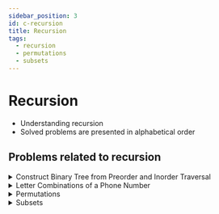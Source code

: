 ```yaml
---
sidebar_position: 3 
id: c-recursion
title: Recursion
tags:
  - recursion
  - permutations
  - subsets
---
```



# Recursion

- Understanding recursion
- Solved problems are presented in alphabetical order

## Problems related to recursion 

<details> 
<summary> Construct Binary Tree from Preorder and Inorder Traversal </summary> 

### [↗ Construct Binary Tree from Preorder and Inorder Traversal](../data-structures/j-binary-trees.md)

</details>

<details> 
<summary> Letter Combinations of a Phone Number </summary> 

### [↗ Letter Combinations of a Phone Number](./d-backtracking.mdx)

</details>

<details> 
<summary> Permutations </summary> 

### [↗ See LeetCode Problem #46](https://leetcode.com/problems/permutations/)

<Tabs>
<TabItem value="java" label="Java">

```java showLineNumbers
import java.util.List;
import java.util.ArrayList;
import java.util.Deque;
import java.util.ArrayDeque;

public class Solution {
    public static List<List<Integer>> permute(int[] nums) {

        int leftIndex = 0;
        int matchedIndex = 0;

        List<Integer> matchedList = new ArrayList<>();
        List <List<Integer>> resultLists = new ArrayList<>();
                //  Output list of lists to be returned
        List<List<Integer>> outputPermutations = new ArrayList<>();

        //  Queue to create a list of all permutations
        Deque<List<Integer>> allPermutations = new ArrayDeque<>();

        //  Add (to the list of all permutations) an empty list first
        allPermutations.add(new ArrayList<>());

        for (int currentElement : nums) {

            int sizeAllPermutations = allPermutations.size();

            for (int i = 0; i < sizeAllPermutations; i++){
                //  Remove and store that last (old) permutation
                List<Integer> oldPermutation = allPermutations.poll();

                //  Create new permutation
                //  Add the currentElement at every index
                for (int j = 0; j <= oldPermutation.size(); j++) {

                    List<Integer> newPermutation = new ArrayList<>(oldPermutation);
                    newPermutation.add(j, currentElement);

                    if (newPermutation.size() == nums.length) {
                       outputPermutations.add(newPermutation);
                    } else {
                        allPermutations.add(newPermutation);
                    }

                }

            }

        }

        return outputPermutations;

    }

    public static void main(String[] args) {

        // Example 1:
        int[] nums1 = {1,2,3};
        //  O/P: [[1,2,3],[1,3,2],[2,1,3],[2,3,1],[3,1,2],[3,2,1]]

        // Example 2:
        int[] nums2 = {0,1};
        //  O/P: [[0,1],[1,0]]

        // Example 3:
        int[] nums3 = {1};
        //  O/P: [[1]]

        System.out.println(permute(nums1));
        System.out.println(permute(nums2));
        System.out.println(permute(nums3));

    }
}
```

</TabItem>
</Tabs>

</details>

<details> 
<summary> Subsets </summary> 

### [↗ See LeetCode Problem #78](https://leetcode.com/problems/subsets/)

<Tabs>
<TabItem value="java" label="Java">

```java showLineNumbers
import java.util.List;
import java.util.ArrayList;

public class Solution {
    public static List<List<Integer>> subsets(int[] nums) {

        //  Using Breadth First Search approach

        //  Declare the ouput set that is the set of all sets
        List<List<Integer>> outputSet = new ArrayList<>();

        //  Add an empty subset to the output list
        outputSet.add(new ArrayList<>());

        for (int currentElement : nums) {

            //  Store the size of the current output set
            int currentSize = outputSet.size();

            //  Add the current element to the existing subsets
            //      in the current output set
            for (int i = 0; i < currentSize; i++) {

                //  Declare the new subset created with current subset
                //      element from the output set
                List<Integer> newSubset =
                        new ArrayList<>(outputSet.get(i));

                //  Add the current element from the given array (nums)
                //      to the new subset
                newSubset.add(currentElement);

                //  Add the new subset to the output list
                outputSet.add(newSubset);

            }

        }

        return outputSet;
    }

    public static void main (String[] args) {
        // Example 1:
        int[] nums1 = {1,2,3};
        //  O/P: [[],[1],[2],[1,2],[3],[1,3],[2,3],[1,2,3]]

        // Example 2:
        int[] nums2 = {0};
        //  O/P: [[],[0]]

        System.out.println(subsets(nums1));
        System.out.println(subsets(nums2));

    }
}
```

</TabItem>
</Tabs>

</details>